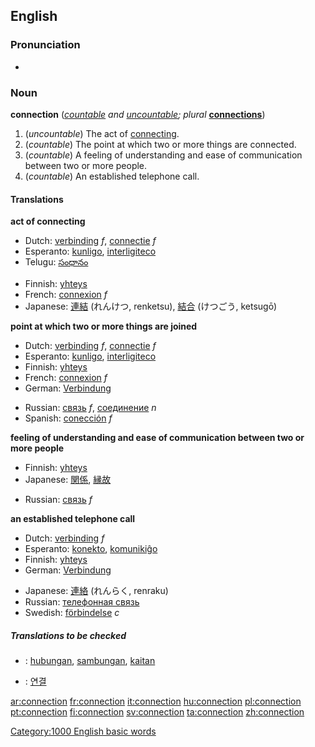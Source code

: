 ==English==

===Pronunciation===
*{{audio|en-us-connection.ogg|Audio (US)}}

===Noun===
'''connection''' (''[[countable]] and [[uncountable]]; plural'' '''[[connections]]''')

#(''uncountable'') The act of [[connect]]ing.
#(''countable'') The point at which two or more things are connected.
#(''countable'') A feeling of understanding and ease of communication between two or more people.
#(''countable'') An established telephone call.

====Translations====

'''act of connecting'''
{{top}}
*Dutch: [[verbinding]] ''f'', [[connectie]] ''f''
*Esperanto: [[kunligo]], [[interligiteco]]
*Telugu: [[సంధానం]]
{{mid}}
*Finnish: [[yhteys]]
*French: [[connexion]] ''f''
*Japanese: [[連結]] (れんけつ, renketsu), [[結合]] (けつごう, ketsugō)
{{bottom}}

'''point at which two or more things are joined'''
{{top}}
*Dutch: [[verbinding]] ''f'', [[connectie]] ''f''
*Esperanto: [[kunligo]], [[interligiteco]]
*Finnish: [[yhteys]]
*French: [[connexion]] ''f''
*German: [[Verbindung]]
{{mid}}
*Russian: [[связь]] ''f'', [[соединение]] ''n''
*Spanish: [[conección]] ''f''
{{bottom}}

'''feeling of understanding and ease of communication between two or more people'''
{{top}}
*Finnish: [[yhteys]]
*Japanese: [[関係]], [[縁故]]
{{mid}}
*Russian: [[связь]] ''f''
{{bottom}}

'''an established telephone call'''
{{top}}
*Dutch: [[verbinding]] ''f''
*Esperanto: [[konekto]], [[komunikiĝo]]
*Finnish: [[yhteys]]
*German: [[Verbindung]]
{{mid}}
*Japanese: [[連絡]] (れんらく, renraku)
*Russian: [[телефонная связь]]
*Swedish: [[förbindelse]] ''c''
{{bottom}}

=====Translations to be checked=====
<!--Remove this section once all of the translations below have been moved into the tables above.-->
{{checktrans}}

*{{ttbc|Indonesian}}: [[hubung|hubungan]], [[sambung|sambungan]], [[kait|kaitan]]
*{{ttbc|Korean}}: [[연결]]

[[Category:1000 English basic words]]

[[ar:connection]]
[[fr:connection]]
[[it:connection]]
[[hu:connection]]
[[pl:connection]]
[[pt:connection]]
[[fi:connection]]
[[sv:connection]]
[[ta:connection]]
[[zh:connection]]